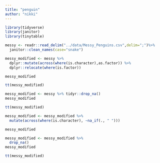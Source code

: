 ```yaml
---
title: "penguin"
author: "nikki"
---
```


```r
library(tidyverse)
library(janitor)
library(tinytable)
```

```r
messy <- readr::read_delim("../data/Messy_Penguins.csv",delim=";")%>% 
  janitor::clean_names(case="snake")

```

```r
messy_modified <- messy %>% 
  dplyr::mutate(across(where(is.character),as.factor)) %>%
  dplyr::relocate(where(is.factor))

messy_modified
```

```r
tt(messy_modified)
```

```r
messy_modified <- messy %>% tidyr::drop_na()
messy_modified
```

```r
tt(messy_modified)
```

```r
messy_modified <- messy_modified %>% 
  mutate(across(where(is.character), ~na_if(., " ")))
```

```r
messy_modified
```

```r
messy_modified <- messy_modified %>%
  drop_na()
messy_modified
```

```r
tt(messy_modified)
```
